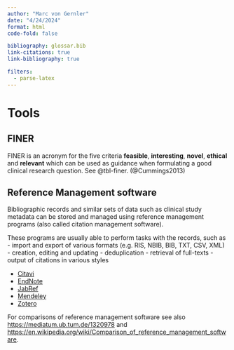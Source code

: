 ```yaml
---
author: "Marc von Gernler"
date: "4/24/2024"
format: html
code-fold: false

bibliography: glossar.bib
link-citations: true
link-bibliography: true

filters:
  - parse-latex
---
```


# Tools {#sec-tools}

## FINER
FINER is an acronym for the five criteria **feasible**, **interesting**, **novel**, **ethical** and **relevant** which can be used as guidance when formulating a good clinical research question. See @tbl-finer. (@Cummings2013)


::: {#tbl-finer}
```{=latex}
\begin{table*}[!ht]
  \begin{tabular}{l p{7.8cm}}
    \toprule
    \textbf{Criterion} & \textbf{Meaning}\\
    \midrule
feasible & The research question should not exceed the available resources, i.e.\ participants, expertise, time and money). \\
interesting & The research question should in itself be interesting, not only to the researcher, but also to a broader public. \\
novel & The gain of knowledge and new information should be at the heart of the question. Research usually does not only reiterate already established data unless it is designed as a confirmatory study. \\
ethical & Proper research has to be ethical and must not bear unacceptable risks for its participants. \\
relevant & The expected impact of the research on scientific knowledge and clinical processes can be a good measurement parameter for the relevance. \\
		\bottomrule
  \end{tabular}
\end{table*}
```
:::

## Reference Management software
Bibliographic records and similar sets of data such as clinical study metadata 
can be stored and managed using reference management programs (also called 
citation management software). 

These programs are usually able to perform tasks with the records, such as
- import and export of various formats (e.g. RIS, NBIB, BIB, TXT, CSV, XML)
- creation, editing and updating
- deduplication
- retrieval of full-texts
- output of citations in various styles

::: {.callout-tip title="Examples of reference managers" collapse="true"} 
- [Citavi](https://www.citavi.com)
- [EndNote](https://www.endnote.com)
- [JabRef](https://www.jabref.org)
- [Mendeley](https://www.mendeley.com)
- [Zotero](https://www.zotero.org)
:::
For comparisons of reference management software see also <https://mediatum.ub.tum.de/1320978> and <https://en.wikipedia.org/wiki/Comparison_of_reference_management_software>.